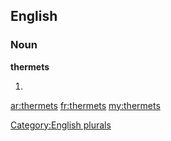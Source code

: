 ==English==

===Noun===
'''thermets'''

# {{plural of|[[thermet]]}}

[[Category:English plurals]]

[[ar:thermets]]
[[fr:thermets]]
[[my:thermets]]